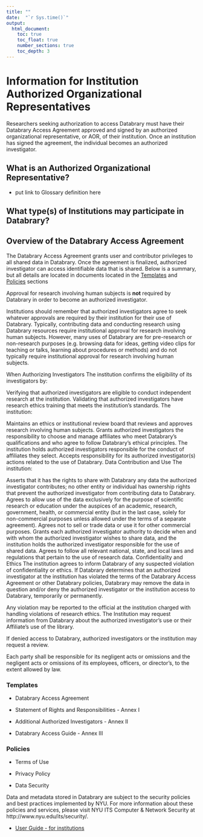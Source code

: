 ```yaml
---
title: ""
date:  "`r Sys.time()`"
output:
  html_document:
    toc: true
    toc_float: true
    number_sections: true
    toc_depth: 3
---
```


# Information for Institution Authorized Organizational Representatives  

Researchers seeking authorization to access Databrary must have their Databrary Access Agreement approved and signed by an authorized organizational representative, or AOR, of their institution. Once an institution has signed the agreement, the individual becomes an authorized investigator.

## What is an Authorized Organizational Representative?

- put link to Glossary definition here

## What type(s) of Institutions may participate in Databrary?


## Overview of the Databrary Access Agreement
The Databrary Access Agreement grants user and contributor privileges to all shared data in Databrary. Once the agreement is finalized, authorized investigator can access identifiable data that is shared. Below is a summary, but all details are located in documents located in the [Templates]() and [Policies]() sections

Approval for research involving human subjects is **not** required by Databrary in order to become an authorized investigator. 

Institutions should remember that authorized investigators agree to seek whatever approvals are required by their institution for their use of Databrary. Typically, contributing data and conducting research using Databrary resources require institutional approval for research involving human subjects. However, many uses of Databrary are for pre-research or non-research purposes (e.g. browsing data for ideas, getting video clips for teaching or talks, learning about procedures or methods) and do not typically require institutional approval for research involving human subjects.

When Authorizing Investigators
The institution confirms the eligibility of its investigators by:

Verifying that authorized investigators are eligible to conduct independent research at the institution.
Validating that authorized investigators have research ethics training that meets the institution's standards.
The institution:

Maintains an ethics or institutional review board that reviews and approves research involving human subjects.
Grants authorized investigators the responsibility to choose and manage affiliates who meet Databrary's qualifications and who agree to follow Databrary's ethical principles. The institution holds authorized investigators responsible for the conduct of affiliates they select.
Accepts responsibility for its authorized investigator(s) actions related to the use of Databrary.
Data Contribution and Use
The institution:

Asserts that it has the rights to share with Databrary any data the authorized investigator contributes; no other entity or individual has ownership rights that prevent the authorized investigator from contributing data to Databrary.
Agrees to allow use of the data exclusively for the purpose of scientific research or education under the auspices of an academic, research, government, health, or commercial entity (but in the last case, solely for non-commercial purposes unless allowed under the terms of a separate agreement).
Agrees not to sell or trade data or use it for other commercial purposes.
Grants each authorized investigator authority to decide when and with whom the authorized investigator wishes to share data, and the institution holds the authorized investigator responsible for the use of shared data.
Agrees to follow all relevant national, state, and local laws and regulations that pertain to the use of research data.
Confidentiality and Ethics
The institution agrees to inform Databrary of any suspected violation of confidentiality or ethics. If Databrary determines that an authorized investigator at the institution has violated the terms of the Databrary Access Agreement or other Databrary policies, Databrary may remove the data in question and/or deny the authorized investigator or the institution access to Databrary, temporarily or permanently.

Any violation may be reported to the official at the institution charged with handling violations of research ethics. The Institution may request information from Databrary about the authorized investigator's use or their Affiliate's use of the library.

If denied access to Databrary, authorized investigators or the institution may request a review.

Each party shall be responsible for its negligent acts or omissions and the negligent acts or omissions of its employees, officers, or director's, to the extent allowed by law.






### Templates

- Databrary Access Agreement

- Statement of Rights and Responsibilities - Annex I

- Additional Authorized Investigators - Annex II

- Databrary Access Guide - Annex III

### Policies

- Terms of Use

- Privacy Policy

- Data Security

Data and metadata stored in Databrary are subject to the security policies and best practices implemented by NYU. For more information about these policies and services, please visit NYU ITS Computer & Network Security at http://www.nyu.edu/its/security/.

- [User Guide - for institutions](https://www.databrary.org/resources/guide/institutions.html)


